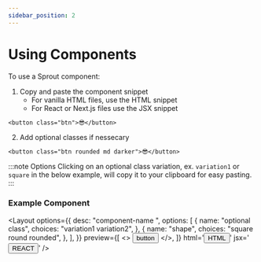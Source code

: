 ```yaml
---
sidebar_position: 2
---
```



# Using Components

To use a Sprout component:

1. Copy and paste the component snippet
   - For vanilla HTML files, use the HTML snippet
   - For React or Next.js files use the JSX snippet

```
<button class="btn">😎</button>
```

2. Add optional classes if nessecary

```
<button class="btn rounded md darker">😎</button>
```

:::note Options
Clicking on an optional class variation, ex. `variation1` or `square` in the below example, will copy it to your clipboard for easy pasting.
:::

### Example Component

<Layout
  options={{
    desc: "component-name <optional class> <shape>",
    options: [
      {
        name: "optional class",
        choices: "variation1 variation2",
      },
      {
        name: "shape",
        choices: "square round rounded",
      },
    ],
  }}
  preview={[
    <>
      <button class="btn rounded md darker">button</button>
    </>,
  ]}
  html='<button class="btn rounded md darker">HTML</button>'
  jsx='<button className="btn rounded md darker">REACT</button>'
/>

